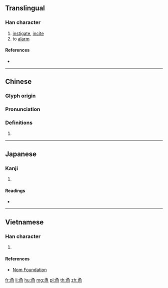 {{also|慂}}
==Translingual==

===Han character===
{{Han char|rn=61|rad=心|as=07|sn=11|four=17332|canj=NBP|ids=⿱甬心}}

# [[instigate]], [[incite]]
# to [[alarm]]

====References====
* {{Han ref|kx=0386.180|dkj=10621|dj=0718.180|hdz=42302.060|uh=607F|ud=24703|bh=B176|bd=45430}}

----

==Chinese==
{{zh-forms}}

===Glyph origin===
{{Han etym}}

===Pronunciation===
{{zh-pron
|m=yǒng
|c=jung2
|mn=qz,xm,zz:ióng/qz:sěng/tw,xm,zz:sēng
|mn_note=ióng - literary; sěng/sēng - vernacular
|mc=y
|oc=y
|cat=
}}

===Definitions===
{{zh-hanzi}}

# {{rfdef|zh}}

----

==Japanese==

===Kanji===
{{ja-kanji|grade=|rs=心07}}

# {{defn|lang=ja|sort=心07}}

====Readings====
* {{ja-readings|on=[[よう]] (yō), [[ゆ]] (yu), [[とう]] (tō), [[つ]] (tsu)|kun=[[いさむ]] (isamu)}}

----

==Vietnamese==

===Han character===
{{vi-readings|rs=心07|hanviet=dũng}}

# {{defn|lang=vi|sort=心07}}

====References====
* [http://nomfoundation.org/common/nom_details.php?codepoint=607f Nom Foundation]

[[fr:恿]]
[[li:恿]]
[[hu:恿]]
[[mg:恿]]
[[pl:恿]]
[[th:恿]]
[[zh:恿]]